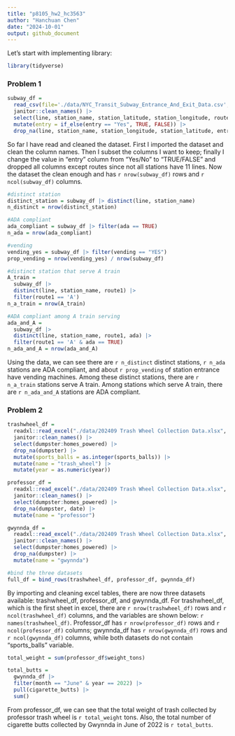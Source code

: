 ```yaml
---
title: "p8105_hw2_hc3563"
author: "Hanchuan Chen"
date: "2024-10-01"
output: github_document
---
```

Let's start with implementing library:
```r
library(tidyverse)
```


### Problem 1
```r
subway_df =
  read_csv(file='./data/NYC_Transit_Subway_Entrance_And_Exit_Data.csv', na=c("NA",".","")) |>  
  janitor::clean_names() |> 
  select(line, station_name, station_latitude, station_longitude, route1:route11, entry, vending, entrance_type, ada) |> 
  mutate(entry = if_else(entry == "Yes", TRUE, FALSE)) |> 
  drop_na(line, station_name, station_longitude, station_latitude, entry, vending, entrance_type, ada)
```
So far I have read and cleaned the dataset. First I imported the dataset and clean the column names. Then I subset the columns I want to keep; finally I change the value in "entry" column from "Yes/No" to "TRUE/FALSE" and dropped all columns except routes since not all stations have 11 lines. Now the dataset the clean enough and has `r nrow(subway_df)` rows and `r ncol(subway_df)` columns. 
```r
#distinct station
distinct_station = subway_df |> distinct(line, station_name)
n_distinct = nrow(distinct_station)

#ADA compliant
ada_compliant = subway_df |> filter(ada == TRUE)
n_ada = nrow(ada_compliant)

#vending
vending_yes = subway_df |> filter(vending == "YES")
prop_vending = nrow(vending_yes) / nrow(subway_df)

#distinct station that serve A train
A_train = 
  subway_df |> 
  distinct(line, station_name, route1) |> 
  filter(route1 == 'A')
n_a_train = nrow(A_train)

#ADA compliant among A train serving
ada_and_A = 
  subway_df |> 
  distinct(line, station_name, route1, ada) |> 
  filter(route1 == 'A' & ada == TRUE)
n_ada_and_A = nrow(ada_and_A)
```
Using the data, we can see there are `r n_distinct` distinct stations, `r n_ada` stations are ADA compliant, and about `r prop_vending` of station entrance have vending machines. Among these distinct stations, there are `r n_a_train` stations serve A train. Among stations which serve A train, there are `r n_ada_and_A` stations are ADA compliant.

### Problem 2
```r
trashwheel_df = 
  readxl::read_excel("./data/202409 Trash Wheel Collection Data.xlsx", sheet=1) |> 
  janitor::clean_names() |> 
  select(dumpster:homes_powered) |> 
  drop_na(dumpster) |> 
  mutate(sports_balls = as.integer(sports_balls)) |> 
  mutate(name = "trash_wheel") |> 
  mutate(year = as.numeric(year))

professor_df = 
  readxl::read_excel("./data/202409 Trash Wheel Collection Data.xlsx", sheet=2) |> 
  janitor::clean_names() |> 
  select(dumpster:homes_powered) |> 
  drop_na(dumpster, date) |> 
  mutate(name = "professor")

gwynnda_df =
  readxl::read_excel("./data/202409 Trash Wheel Collection Data.xlsx", sheet=4) |> 
  janitor::clean_names() |> 
  select(dumpster:homes_powered) |> 
  drop_na(dumpster) |> 
  mutate(name = "gwynnda")

#bind the three datasets
full_df = bind_rows(trashwheel_df, professor_df, gwynnda_df)
```
By importing and cleaning excel tables, there are now three datasets available: trashwheel_df, professor_df, and gwynnda_df. For trashwheel_df, which is the first sheet in excel, there are `r nrow(trashwheel_df)` rows and `r ncol(trashwheel_df)` columns, and the variables are shown below: `r names(trashwheel_df)`. Professor_df has `r nrow(professor_df)` rows and `r ncol(professor_df)` columns; gwynnda_df has `r nrow(gwynnda_df)` rows and `r ncol(gwynnda_df)` columns, while both datasets do not contain "sports_balls" variable.
```r
total_weight = sum(professor_df$weight_tons)

total_butts =
  gwynnda_df |> 
  filter(month == "June" & year == 2022) |> 
  pull(cigarette_butts) |> 
  sum()
```
From professor_df, we can see that the total weight of trash collected by professor trash wheel is `r total_weight` tons. Also, the total number of cigarette butts collected by Gwynnda in June of 2022 is `r total_butts`.



